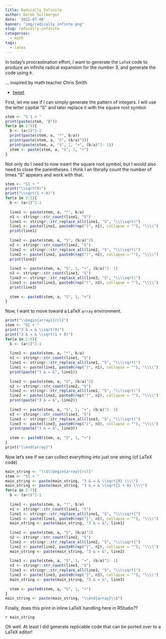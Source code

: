 ```yaml
---
title: Radically Infinite
author: Derek Sollberger
date: '2022-07-06'
banner: "img/radically_infinte.png"
slug: radically-infinite
categories:
  - math
tags:
  - latex
---
```


In today's procrastination effort, I want to generate the `LaTeX` code to produce an infinite radical expansion for the number 3, and generate the code using `R`.

... inspired by math teacher Chris Smith

* [tweet](https://mobile.twitter.com/aap03102/status/1544265133735690242)

First, let me see if I can simply generate the pattern of integers.  I will use the letter capital "S" and later replace it with the square root symbol.

```r
stem <- "S 1 + "
print(paste(stem, "8"))
for(a in 2:5){
  b <- (a+1)^2-1
  print(paste(stem, a, "*", b/a))
  print(paste(stem, a, "S", (b/a)^2))
  print(paste(stem, a, "S", 1, "+", (b/a)^2- 1))
  stem <- paste(stem, a, "S", 1, "+")
}
```

Not only do I need to now insert the square root symbol, but I would also need to close the parentheses.  I think I an literally count the number of times "S" appears and work with that.

```r
stem <- "S1 + "
print("\\sqrt(9)")
print("\\sqrt(1 + 8)")
for(a in 2:5){
  b <- (a+1)^2-1
  
  line1 <- paste(stem, a, "*", b/a)
  n1 <- stringr::str_count(line1, "S")
  line1 <- stringr::str_replace_all(line1, "S", "\\\\sqrt(")
  line1 <- paste(line1, paste0(rep(")", n1), collapse = ""), "\\\\")
  print(line1)
  
  line2 <- paste(stem, a, "S", (b/a)^2)
  n2 <- stringr::str_count(line2, "S")
  line2 <- stringr::str_replace_all(line2, "S", "\\\\sqrt(")
  line2 <- paste(line2, paste0(rep(")", n2), collapse = ""), "\\\\")
  print(line2)
  
  line3 <- paste(stem, a, "S", 1, "+", (b/a)^2- 1)
  n3 <- stringr::str_count(line3, "S")
  line3 <- stringr::str_replace_all(line3, "S", "\\\\sqrt(")
  line3 <- paste(line3, paste0(rep(")", n3), collapse = ""), "\\\\")
  print(line3)
  
  stem <- paste0(stem, a, "S", 1, "+")
}
```

Now, I want to move toward a LaTeX `array` environment.

```r
print("\\begin{array}{rcl}")
stem <- "S1 + "
print("3 & = & \\sqrt(9)")
print("3 & = & \\sqrt(1 + 8)")
for(a in 2:5){
  b <- (a+1)^2-1
  
  line1 <- paste(stem, a, "*", b/a)
  n1 <- stringr::str_count(line1, "S")
  line1 <- stringr::str_replace_all(line1, "S", "\\\\sqrt(")
  line1 <- paste(line1, paste0(rep(")", n1), collapse = ""), "\\\\")
  print(paste("3 & = &", line1))
  
  line2 <- paste(stem, a, "S", (b/a)^2)
  n2 <- stringr::str_count(line2, "S")
  line2 <- stringr::str_replace_all(line2, "S", "\\\\sqrt(")
  line2 <- paste(line2, paste0(rep(")", n2), collapse = ""), "\\\\")
  print(paste("3 & = &", line2))
  
  line3 <- paste(stem, a, "S", 1, "+", (b/a)^2- 1)
  n3 <- stringr::str_count(line3, "S")
  line3 <- stringr::str_replace_all(line3, "S", "\\\\sqrt(")
  line3 <- paste(line3, paste0(rep(")", n3), collapse = ""), "\\\\")
  print(paste("3 & = &", line3))
  
  stem <- paste0(stem, a, "S", 1, "+")
}
print("\\end{array}")
```

Now let's see if we can collect everything into just one string (of LaTeX code)

```r
main_string <- "\\$\\begin{array}{rcl}"
stem <- "S1 + "
main_string <- paste(main_string, "3 & = & \\sqrt{9} \\\\")
main_string <- paste(main_string, "3 & = & \\sqrt{1 + 8} \\\\")
for(a in 2:7){
  b <- (a+1)^2-1
  
  line1 <- paste(stem, a, "*", b/a)
  n1 <- stringr::str_count(line1, "S")
  line1 <- stringr::str_replace_all(line1, "S", "\\\\sqrt{")
  line1 <- paste(line1, paste0(rep("}", n1), collapse = ""), "\\\\")
  main_string <- paste(main_string, "3 & = &", line1)
  
  line2 <- paste(stem, a, "S", (b/a)^2)
  n2 <- stringr::str_count(line2, "S")
  line2 <- stringr::str_replace_all(line2, "S", "\\\\sqrt{")
  line2 <- paste(line2, paste0(rep("}", n2), collapse = ""), "\\\\")
  main_string <- paste(main_string, "3 & = &", line2)
  
  line3 <- paste(stem, a, "S", 1, "+", (b/a)^2- 1)
  n3 <- stringr::str_count(line3, "S")
  line3 <- stringr::str_replace_all(line3, "S", "\\\\sqrt{")
  line3 <- paste(line3, paste0(rep("}", n3), collapse = ""), "\\\\")
  main_string <- paste(main_string, "3 & = &", line3)
  
  stem <- paste0(stem, a, "S", 1, "+")
}
main_string <- paste(main_string, "\\end{array}\\$")
```

Finally, does this print in inline LaTeX handling here in RStudio??

`r main_string`

Oh well.  At least I did generate replicable code that can be ported over to a LaTeX editor!